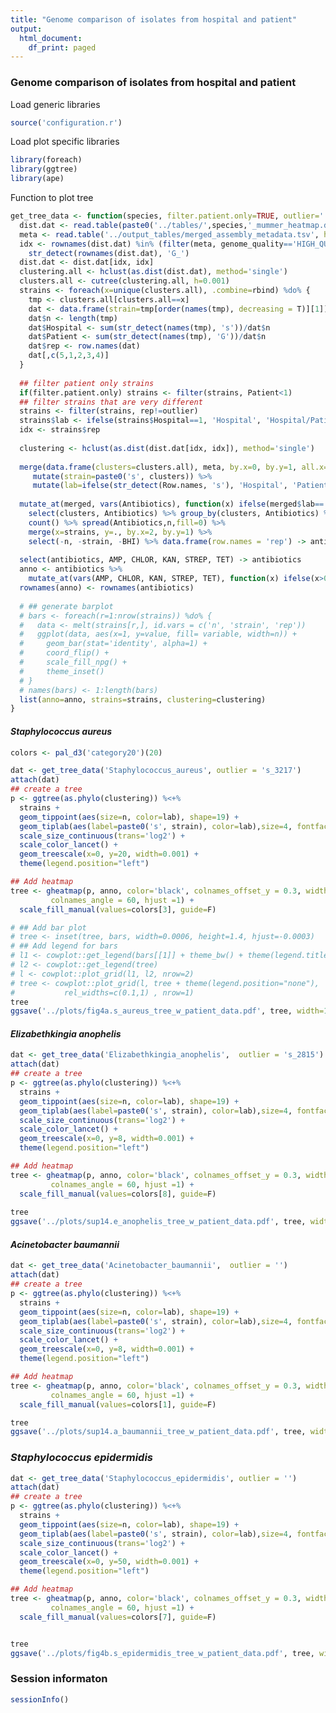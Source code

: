 ```yaml
---
title: "Genome comparison of isolates from hospital and patient"
output:
  html_document:
    df_print: paged
---
```


### Genome comparison of isolates from hospital and patient

Load generic libraries
```r
source('configuration.r')
```

Load plot specific libraries
```r
library(foreach)
library(ggtree)
library(ape)
```

Function to plot tree
```r
get_tree_data <- function(species, filter.patient.only=TRUE, outlier=''){
  dist.dat <- read.table(paste0('../tables/',species,'_mummer_heatmap.dat'))
  meta <- read.table('../output_tables/merged_assembly_metadata.tsv', head=TRUE) %>% filter(Species==species)
  idx <- rownames(dist.dat) %in% (filter(meta, genome_quality=='HIGH_QUAL'))$genomeID |## High quality genomes
    str_detect(rownames(dist.dat), 'G_')
  dist.dat <- dist.dat[idx, idx]
  clustering.all <- hclust(as.dist(dist.dat), method='single')
  clusters.all <- cutree(clustering.all, h=0.001)
  strains <- foreach(x=unique(clusters.all), .combine=rbind) %do% {
    tmp <- clusters.all[clusters.all==x]
    dat <- data.frame(strain=tmp[order(names(tmp), decreasing = T)][1]) ## select hospital if possible
    dat$n <- length(tmp)
    dat$Hospital <- sum(str_detect(names(tmp), 's'))/dat$n
    dat$Patient <- sum(str_detect(names(tmp), 'G'))/dat$n
    dat$rep <- row.names(dat)
    dat[,c(5,1,2,3,4)]
  }
  
  ## filter patient only strains
  if(filter.patient.only) strains <- filter(strains, Patient<1)
  ## filter strains that are very different
  strains <- filter(strains, rep!=outlier) 
  strains$lab <- ifelse(strains$Hospital==1, 'Hospital', 'Hospital/Patient')
  idx <- strains$rep
  
  clustering <- hclust(as.dist(dist.dat[idx, idx]), method='single')
  
  merge(data.frame(clusters=clusters.all), meta, by.x=0, by.y=1, all.x=TRUE) %>%
     mutate(strain=paste0('s', clusters)) %>%
     mutate(lab=ifelse(str_detect(Row.names, 's'), 'Hospital', 'Patient')) -> merged
  
  mutate_at(merged, vars(Antibiotics), function(x) ifelse(merged$lab=='Patient', 'MET', as.character(x)) ) %>%
    select(clusters, Antibiotics) %>% group_by(clusters, Antibiotics) %>%
    count() %>% spread(Antibiotics,n,fill=0) %>%
    merge(x=strains, y=., by.x=2, by.y=1) %>% 
    select(-n, -strain, -BHI) %>% data.frame(row.names = 'rep') -> antibiotics
  
  select(antibiotics, AMP, CHLOR, KAN, STREP, TET) -> antibiotics
  anno <- antibiotics %>% 
    mutate_at(vars(AMP, CHLOR, KAN, STREP, TET), function(x) ifelse(x>0, 'Hospital', NA))
  rownames(anno) <- rownames(antibiotics)
  
  # ## generate barplot
  # bars <- foreach(r=1:nrow(strains)) %do% {
  #   data <- melt(strains[r,], id.vars = c('n', 'strain', 'rep')) 
  #   ggplot(data, aes(x=1, y=value, fill= variable, width=n)) +
  #     geom_bar(stat='identity', alpha=1) +
  #     coord_flip() +
  #     scale_fill_npg() +
  #     theme_inset()
  # }
  # names(bars) <- 1:length(bars)
  list(anno=anno, strains=strains, clustering=clustering)
}
```

#### *Staphylococcus aureus*

```r
colors <- pal_d3('category20')(20)

dat <- get_tree_data('Staphylococcus_aureus', outlier = 's_3217')
attach(dat)
## create a tree
p <- ggtree(as.phylo(clustering)) %<+%
  strains +
  geom_tippoint(aes(size=n, color=lab), shape=19) +
  geom_tiplab(aes(label=paste0('s', strain), color=lab),size=4, fontface='bold', offset=2e-4) +
  scale_size_continuous(trans='log2') + 
  scale_color_lancet() + 
  geom_treescale(x=0, y=20, width=0.001) +
  theme(legend.position="left")

## Add heatmap
tree <- gheatmap(p, anno, color='black', colnames_offset_y = 0.3, width=0.3, offset=0.0008, font.size=3.5,
         colnames_angle = 60, hjust =1) +
  scale_fill_manual(values=colors[3], guide=F)

# ## Add bar plot
# tree <- inset(tree, bars, width=0.0006, height=1.4, hjust=-0.0003)
# ## Add legend for bars
# l1 <- cowplot::get_legend(bars[[1]] + theme_bw() + theme(legend.title =element_blank()))
# l2 <- cowplot::get_legend(tree)
# l <- cowplot::plot_grid(l1, l2, nrow=2)
# tree <- cowplot::plot_grid(l, tree + theme(legend.position="none"),
#           rel_widths=c(0.1,1) , nrow=1)
tree
ggsave('../plots/fig4a.s_aureus_tree_w_patient_data.pdf', tree, width=10, height=10)
```

#### *Elizabethkingia anophelis*

```r
dat <- get_tree_data('Elizabethkingia_anophelis',  outlier = 's_2815')
attach(dat)
## create a tree
p <- ggtree(as.phylo(clustering)) %<+%
  strains +
  geom_tippoint(aes(size=n, color=lab), shape=19) +
  geom_tiplab(aes(label=paste0('s', strain), color=lab),size=4, fontface='bold', offset=5e-4) +
  scale_size_continuous(trans='log2') + 
  scale_color_lancet() + 
  geom_treescale(x=0, y=8, width=0.001) +
  theme(legend.position="left")

## Add heatmap
tree <- gheatmap(p, anno, color='black', colnames_offset_y = 0.3, width=0.3, offset=0.002, font.size=3.5,
         colnames_angle = 60, hjust =1) +
  scale_fill_manual(values=colors[8], guide=F)
  
tree
ggsave('../plots/sup14.e_anophelis_tree_w_patient_data.pdf', tree, width=10, height=10)
```

#### *Acinetobacter baumannii*

```r
dat <- get_tree_data('Acinetobacter_baumannii',  outlier = '')
attach(dat)
## create a tree
p <- ggtree(as.phylo(clustering)) %<+%
  strains +
  geom_tippoint(aes(size=n, color=lab), shape=19) +
  geom_tiplab(aes(label=paste0('s', strain), color=lab),size=4, fontface='bold', offset=5e-4) +
  scale_size_continuous(trans='log2') + 
  scale_color_lancet() + 
  geom_treescale(x=0, y=8, width=0.001) +
  theme(legend.position="left")

## Add heatmap
tree <- gheatmap(p, anno, color='black', colnames_offset_y = 0.3, width=0.3, offset=0.002, font.size=3.5,
         colnames_angle = 60, hjust =1) +
  scale_fill_manual(values=colors[1], guide=F)

tree
ggsave('../plots/sup14.a_baumannii_tree_w_patient_data.pdf', tree, width=10, height=10)
```

### *Staphylococcus epidermidis*

```r
dat <- get_tree_data('Staphylococcus_epidermidis', outlier = '')
attach(dat)
## create a tree
p <- ggtree(as.phylo(clustering)) %<+%
  strains +
  geom_tippoint(aes(size=n, color=lab), shape=19) +
  geom_tiplab(aes(label=paste0('s', strain), color=lab),size=4, fontface='bold', offset=2.5e-4) +
  scale_size_continuous(trans='log2') + 
  scale_color_lancet() + 
  geom_treescale(x=0, y=50, width=0.001) +
  theme(legend.position="left")

## Add heatmap
tree <- gheatmap(p, anno, color='black', colnames_offset_y = 0.3, width=0.3, offset=0.0008, font.size=3.5,
         colnames_angle = 60, hjust =1) +
  scale_fill_manual(values=colors[7], guide=F)


tree
ggsave('../plots/fig4b.s_epidermidis_tree_w_patient_data.pdf', tree, width=10, height=15)
```

### Session informaton
```r
sessionInfo()
```